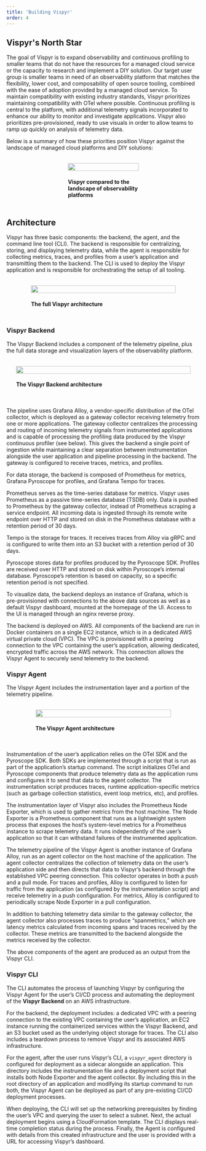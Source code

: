 ```yaml
---
title: 'Building Vispyr'
order: 4
---
```



## Vispyr's North Star

The goal of Vispyr is to expand observability and continuous profiling to smaller teams that do not have the resources for a managed cloud service or the capacity to research and implement a DIY solution. Our target user group is smaller teams in need of an observability platform that matches the flexibility, lower cost, and composability of open source tooling, combined with the ease of adoption provided by a managed cloud service. To maintain compatibility with existing industry standards, Vispyr prioritizes maintaining compatibility with OTel where possible. Continuous profiling is central to the platform, with additional telemetry signals incorporated to enhance our ability to monitor and investigate applications. Vispyr also prioritizes pre-provisioned, ready to use visuals in order to allow teams to ramp up quickly on analysis of telemetry data.

Below is a summary of how these priorities position Vispyr against the landscape of managed cloud platforms and DIY solutions:

<figure style="display: flex; flex-direction: column; justify-content: center; margin: 2rem 10rem;">
  <img
    src={vendorComparison.src}
    style="width: 100%"
  />
  <h4>Vispyr compared to the landscape of observability platforms</h4>
</figure>

## Architecture

Vispyr has three basic components: the backend, the agent, and the command line tool (CLI). The backend is responsible for centralizing, storing, and displaying telemetry data, while the agent is responsible for collecting metrics, traces, and profiles from a user’s application and transmitting them to the backend. The CLI is used to deploy the Vispyr application and is responsible for orchestrating the setup of all tooling.

<figure style="display: flex; flex-direction: column; justify-content: center; margin: 2rem 4rem;">
  <img
    src={vispyrInfrastructure.src}
    style="width: 100%"
  />
  <h4>The full Vispyr architecture</h4>
</figure>

### Vispyr Backend

The Vispyr Backend includes a component of the telemetry pipeline, plus the full data storage and visualization layers of the observability platform. 

<figure style="display: flex; flex-direction: column; justify-content: center; margin: 2rem 5%;">
  <img
    src={vispyrBackend.src}
    style="width: 100%"
  />
  <h4>The Vispyr Backend architecture</h4>
</figure>

The pipeline uses Grafana Alloy, a vendor-specific distribution of the OTel collector, which is deployed as a gateway collector receiving telemetry from one or more applications. The gateway collector centralizes the processing and routing of incoming telemetry signals from instrumented applications and is capable of processing the profiling data produced by the Vispyr continuous profiler (see below). This gives the backend a single point of ingestion while maintaining a clear separation between instrumentation alongside the user application and pipeline processing in the backend. The gateway is configured to receive traces, metrics, and profiles.

For data storage, the backend is composed of Prometheus for metrics, Grafana Pyroscope for profiles, and Grafana Tempo for traces.

Prometheus serves as the time-series database for metrics. Vispyr uses Prometheus as a passive time-series database (TSDB) only. Data is pushed to Prometheus by the gateway collector, instead of Prometheus scraping a service endpoint. All incoming data is ingested through its remote write endpoint over HTTP and stored on disk in the Prometheus database with a retention period of 30 days.

Tempo is the storage for traces. It receives traces from Alloy via gRPC and is configured to write them into an S3 bucket with a retention period of 30 days.

Pyroscope stores data for profiles produced by the Pyroscope SDK. Profiles are received over HTTP and stored on disk within Pyroscope’s internal database. Pyroscope’s retention is based on capacity, so a specific retention period is not specified.

To visualize data, the backend deploys an instance of Grafana, which is pre-provisioned with connections to the above data sources as well as a default Vispyr dashboard, mounted at the homepage of the UI. Access to the UI is managed through an nginx reverse proxy.

The backend is deployed on AWS. All components of the backend are run in Docker containers on a single EC2 instance, which is in a dedicated AWS virtual private cloud (VPC). The VPC is provisioned with a peering connection to the VPC containing the user’s application, allowing dedicated, encrypted traffic across the AWS network. This connection allows the Vispyr Agent to securely send telemetry to the backend.

### Vispyr Agent

The Vispyr Agent includes the instrumentation layer and a portion of the telemetry pipeline.

<figure style="display: flex; flex-direction: column; justify-content: center; margin: 2rem 15%;">
  <img
    src={vispyrAgent.src}
    style="width: 100%"
  />
  <h4>The Vispyr Agent architecture</h4>
</figure>

Instrumentation of the user’s application relies on the OTel SDK and the Pyroscope SDK. Both SDKs are implemented through a script that is run as part of the application’s startup command. The script initializes OTel and Pyroscope components that produce telemetry data as the application runs and configures it to send that data to the agent collector. The instrumentation script produces traces, runtime application-specific metrics (such as garbage collection statistics, event loop metrics, etc), and profiles.

The instrumentation layer of Vispyr also includes the Prometheus Node Exporter, which is used to gather metrics from the host machine. The Node Exporter is a Prometheus component that runs as a lightweight system process that exposes the host’s system-level metrics for a Prometheus instance to scrape telemetry data. It runs independently of the user’s application so that it can withstand failures of the instrumented application. 

The telemetry pipeline of the Vispyr Agent is another instance of Grafana Alloy, run as an agent collector on the host machine of the application. The agent collector centralizes the collection of telemetry data on the user’s application side and then directs that data to Vispyr’s backend through the established VPC peering connection. This collector operates in both a push and a pull mode. For traces and profiles, Alloy is configured to listen for traffic from the application (as configured by the instrumentation script) and receive telemetry in a push configuration. For metrics, Alloy is configured to periodically scrape Node Exporter in a pull configuration.

In addition to batching telemetry data similar to the gateway collector, the agent collector also processes traces to produce “spanmetrics,” which are latency metrics calculated from incoming spans and traces received by the collector. These metrics are transmitted to the backend alongside the metrics received by the collector.

The above components of the agent are produced as an output from the Vispyr CLI.

### Vispyr CLI

The CLI automates the process of launching Vispyr by configuring the Vispyr Agent for the user’s CI/CD process and automating the deployment of the **Vispyr Backend** on an AWS infrastructure.

For the backend, the deployment includes: a dedicated VPC with a peering connection to the existing VPC containing the user’s application, an EC2 instance running the containerized services within the Vispyr Backend, and an S3 bucket used as the underlying object storage for traces. The CLI also includes a teardown process to remove Vispyr and its associated AWS infrastructure.

For the agent, after the user runs Vispyr’s CLI, a `vispyr_agent` directory is configured for deployment as a sidecar alongside an application. This directory includes the instrumentation file and a deployment script that installs both Node Exporter and the agent collector. By including this in the root directory of an application and modifying its startup command to run both, the Vispyr Agent can be deployed as part of any pre-existing CI/CD deployment processes.

When deploying, the CLI will set up the networking prerequisites by finding the user’s VPC and querying the user to select a subnet. Next, the actual deployment begins using a CloudFormation template. The CLI displays real-time completion status during the process. Finally, the Agent is configured with details from this created infrastructure and the user is provided with a URL for accessing Vispyr’s dashboard.
